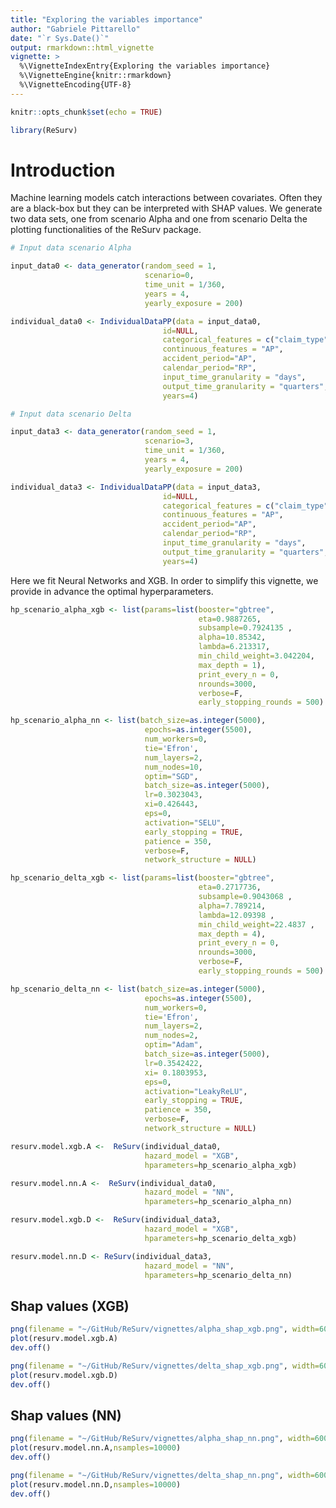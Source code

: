 ```yaml
---
title: "Exploring the variables importance"
author: "Gabriele Pittarello"
date: "`r Sys.Date()`"
output: rmarkdown::html_vignette
vignette: >
  %\VignetteIndexEntry{Exploring the variables importance}
  %\VignetteEngine{knitr::rmarkdown}
  %\VignetteEncoding{UTF-8}
---
```



```r
knitr::opts_chunk$set(echo = TRUE)
```


```r
library(ReSurv)
```

# Introduction 

Machine learning models catch interactions between covariates. Often they are a black-box but they can be interpreted with SHAP values. We generate two data sets, one from scenario Alpha and one from scenario Delta the plotting functionalities of the ReSurv package.

```r
# Input data scenario Alpha

input_data0 <- data_generator(random_seed = 1,
                              scenario=0,
                              time_unit = 1/360,
                              years = 4,
                              yearly_exposure = 200)

individual_data0 <- IndividualDataPP(data = input_data0,
                                  id=NULL,
                                  categorical_features = c("claim_type"),
                                  continuous_features = "AP",
                                  accident_period="AP",
                                  calendar_period="RP",
                                  input_time_granularity = "days",
                                  output_time_granularity = "quarters",
                                  years=4)

```


```r
# Input data scenario Delta

input_data3 <- data_generator(random_seed = 1,
                              scenario=3,
                              time_unit = 1/360,
                              years = 4,
                              yearly_exposure = 200)

individual_data3 <- IndividualDataPP(data = input_data3,
                                  id=NULL,
                                  categorical_features = c("claim_type"),
                                  continuous_features = "AP",
                                  accident_period="AP",
                                  calendar_period="RP",
                                  input_time_granularity = "days",
                                  output_time_granularity = "quarters",
                                  years=4)

```


Here we fit Neural Networks and XGB. In order to simplify this vignette, we provide in advance the optimal hyperparameters.

```r

hp_scenario_alpha_xgb <- list(params=list(booster="gbtree",
                                          eta=0.9887265,
                                          subsample=0.7924135 ,
                                          alpha=10.85342,
                                          lambda=6.213317,
                                          min_child_weight=3.042204,
                                          max_depth = 1),
                                          print_every_n = 0,
                                          nrounds=3000,
                                          verbose=F,
                                          early_stopping_rounds = 500)

hp_scenario_alpha_nn <- list(batch_size=as.integer(5000),
                              epochs=as.integer(5500),
                              num_workers=0,
                              tie='Efron',
                              num_layers=2,
                              num_nodes=10,
                              optim="SGD",
                              batch_size=as.integer(5000),
                              lr=0.3023043,
                              xi=0.426443,
                              eps=0,
                              activation="SELU",
                              early_stopping = TRUE,
                              patience = 350,
                              verbose=F,
                              network_structure = NULL)

hp_scenario_delta_xgb <- list(params=list(booster="gbtree",
                                          eta=0.2717736,
                                          subsample=0.9043068 ,
                                          alpha=7.789214,
                                          lambda=12.09398 ,
                                          min_child_weight=22.4837 ,
                                          max_depth = 4),
                                          print_every_n = 0,
                                          nrounds=3000,
                                          verbose=F,
                                          early_stopping_rounds = 500)

hp_scenario_delta_nn <- list(batch_size=as.integer(5000),
                              epochs=as.integer(5500),
                              num_workers=0,
                              tie='Efron',
                              num_layers=2,
                              num_nodes=2,
                              optim="Adam",
                              batch_size=as.integer(5000),
                              lr=0.3542422,
                              xi= 0.1803953,
                              eps=0,
                              activation="LeakyReLU",
                              early_stopping = TRUE,
                              patience = 350,
                              verbose=F,
                              network_structure = NULL)

```

```r

resurv.model.xgb.A <-  ReSurv(individual_data0,
                              hazard_model = "XGB",
                              hparameters=hp_scenario_alpha_xgb)

resurv.model.nn.A <-  ReSurv(individual_data0,
                              hazard_model = "NN",
                              hparameters=hp_scenario_alpha_nn)

resurv.model.xgb.D <-  ReSurv(individual_data3,
                              hazard_model = "XGB",
                              hparameters=hp_scenario_delta_xgb)

resurv.model.nn.D <- ReSurv(individual_data3,
                              hazard_model = "NN",
                              hparameters=hp_scenario_delta_nn)


```


## Shap values (XGB)

```r
png(filename = "~/GitHub/ReSurv/vignettes/alpha_shap_xgb.png", width=600, height=480, res=72)
plot(resurv.model.xgb.A)
dev.off()
```

```r
png(filename = "~/GitHub/ReSurv/vignettes/delta_shap_xgb.png", width=600, height=480, res=72)
plot(resurv.model.xgb.D)
dev.off()
```

## Shap values (NN)

```r
png(filename = "~/GitHub/ReSurv/vignettes/alpha_shap_nn.png", width=600, height=480, res=72)
plot(resurv.model.nn.A,nsamples=10000)
dev.off()
```

```r
png(filename = "~/GitHub/ReSurv/vignettes/delta_shap_nn.png", width=600, height=480, res=72)
plot(resurv.model.nn.D,nsamples=10000)
dev.off()
```









